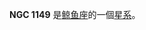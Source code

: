 {{NGCInfoBox|NGCID=NGC 1149|發現者=讓·瑪璉·愛德華·史提芬|發現日期=1880年12月2日|其他編號=MCG 0-8-58,ZWG 389.54,NPM1G -00.0116|曆元=J2000.0|赤經=2時57分23.8秒
|赤緯=0°18'32"|星座=鲸鱼座|星體=星系|星等=14.2|表面亮度=13|藍等=15.2}}

'''NGC 1149''' 是[[鲸鱼座|鲸鱼座]]的一個[[星系|星系]]。

{{NGCReference|1149}}

{{Catalogs|NGC=1149}}

{{星系小作品}}